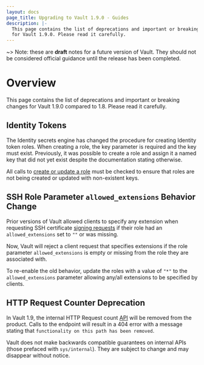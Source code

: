 ```yaml
---
layout: docs
page_title: Upgrading to Vault 1.9.0 - Guides
description: |-
  This page contains the list of deprecations and important or breaking changes
  for Vault 1.9.0. Please read it carefully.
---
```


~> Note: these are **draft** notes for a future version of Vault. They should not be considered
official guidance until the release has been completed.

# Overview

This page contains the list of deprecations and important or breaking changes
for Vault 1.9.0 compared to 1.8. Please read it carefully.

## Identity Tokens

The Identity secrets engine has changed the procedure for creating Identity
token roles. When creating a role, the key parameter is required and the key
must exist. Previously, it was possible to create a role and assign it a named
key that did not yet exist despite the documentation stating otherwise.

All calls to [create or update a role](https://www.vaultproject.io/api/secret/identity/tokens#create-or-update-a-role)
must be checked to ensure that roles are not being created or updated with
non-existent keys.

## SSH Role Parameter `allowed_extensions` Behavior Change

Prior versions of Vault allowed clients to specify any extension when requesting
SSH certificate [signing requests](https://www.vaultproject.io/api/secret/ssh#sign-ssh-key)
if their role had an `allowed_extensions` set to `""` or was missing.

Now, Vault will reject a client request that specifies extensions if the role
parameter `allowed_extensions` is empty or missing from the role they are
associated with.

To re-enable the old behavior, update the roles with a value
of `"*"` to the `allowed_extensions` parameter allowing any/all extensions to be
specified by clients.

## HTTP Request Counter Deprecation

In Vault 1.9, the internal HTTP Request count
[API](https://www.vaultproject.io/api-docs/system/internal-counters#http-requests)
will be removed from the product. Calls to the endpoint will result in a 404
error with a message stating that `functionality on this path has been removed`.

Vault does not make backwards compatible guarantees on internal APIs (those
prefaced with `sys/internal`). They are subject to change and may disappear
without notice.
